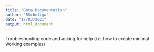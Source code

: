 ```yaml
---
title: "Data Documentation"
author: "BScheliga"
date: "17/03/2021"
output: html_document
---
```



Troubleshooting code and asking for help (i.e. how to create minimal working examples) 
